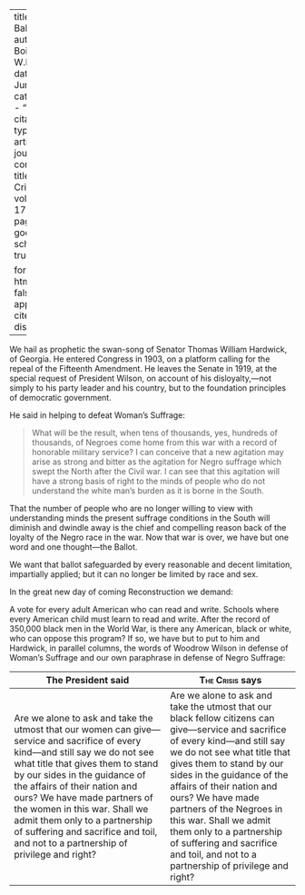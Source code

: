 
---
title: 'The Ballot'
author: Du Bois, W.E.B.
date: Jun. 1919
categories: 
  - ""
citation: 
  type: article-journal
  container-title: The Crisis
  volume: 17
  issue: 2
  page: 62
google-scholar: true

format:
  html:
    toc: false
    appendix-cite-as: display
---


We hail as prophetic the swan-song of Senator Thomas William Hardwick, of Georgia. He entered Congress in 1903, on a platform calling for the repeal of the Fifteenth Amendment. He leaves the Senate in 1919, at the special request of President Wilson, on account of his disloyalty,---not simply to his party leader and his country, but to the foundation principles of democratic government.

He said in helping to defeat Woman's Suffrage:

> What will be the result, when tens of thousands, yes, hundreds of thousands, of Negroes come home from this war with a record of honorable military service? I can conceive that a new agitation may arise as strong and bitter as the agitation for Negro suffrage which swept the North after the Civil war. I can see that this agitation will have a strong basis of right to the minds of people who do not understand the white man's burden as it is borne in the South.

That the number of people who are no longer willing to view with understanding minds the present suffrage conditions in the South will diminish and dwindle away is the chief and compelling reason back of the loyalty of the Negro race in the war. Now that war is over, we have but one word and one thought—the Ballot.

We want that ballot safeguarded by every reasonable and decent limitation, impartially applied; but it can no longer be limited by race and sex.

In the great new day of coming Reconstruction we demand:

A vote for every adult American who can read and write.
Schools where every American child must learn to read and write.
After the record of 350,000 black men in the World War, is there any American, black or white, who can oppose this program? If so, we have but to put to him and Hardwick, in parallel columns, the words of Woodrow Wilson in defense of Woman's Suffrage and our own paraphrase in defense of Negro Suffrage:

| The President said | <span style="font-variant:small-caps;">The Crisis</span> says |
|--------------------|-----------------|
| Are we alone to ask and take the utmost that our women can give—service and sacrifice of every kind—and still say we do not see what title that gives them to stand by our sides in the guidance of the affairs of their nation and ours? We have made partners of the women in this war. Shall we admit them only to a partnership of suffering and sacrifice and toil, and not to a partnership of privilege and right? | Are we alone to ask and take the utmost that our black fellow citizens can give—service and sacrifice of every kind—and still say we do not see what title that gives them to stand by our sides in the guidance of the affairs of their nation and ours? We have made partners of the Negroes in this war. Shall we admit them only to a partnership of suffering and sacrifice and toil, and not to a partnership of privilege and right? |

